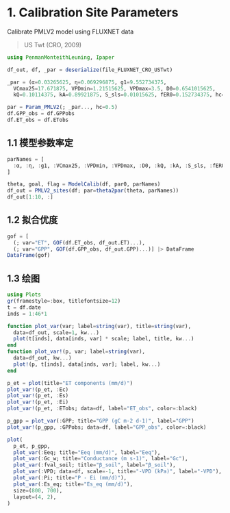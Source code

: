 # 1. Calibration Site Parameters

Calibrate PMLV2 model using FLUXNET data

> US Twt (CRO, 2009)

```julia
using PenmanMonteithLeuning, Ipaper

df_out, df, _par = deserialize(file_FLUXNET_CRO_USTwt)
```

```julia
_par = (α=0.03265625, η=0.069296875, g1=9.552734375,
  VCmax25=17.671875, VPDmin=1.21515625, VPDmax=3.5, D0=0.6541015625,
  kQ=0.10114375, kA=0.89921875, S_sls=0.01015625, fER0=0.152734375, hc=0.5)

par = Param_PMLV2(; _par..., hc=0.5)
df.GPP_obs = df.GPPobs
df.ET_obs = df.ETobs
```

## 1.1 模型参数率定
```julia
parNames = [
  :α, :η, :g1, :VCmax25, :VPDmin, :VPDmax, :D0, :kQ, :kA, :S_sls, :fER0 # :hc
]

theta, goal, flag = ModelCalib(df, par0, parNames)
df_out = PMLV2_sites(df; par=theta2par(theta, parNames))
df_out[1:10, :]
```


## 1.2 拟合优度
```julia
gof = [
  (; var="ET", GOF(df.ET_obs, df_out.ET)...),
  (; var="GPP", GOF(df.GPP_obs, df_out.GPP)...)] |> DataFrame
DataFrame(gof)
```

## 1.3 绘图

```julia
using Plots
gr(framestyle=:box, titlefontsize=12)
t = df.date
inds = 1:46*1

function plot_var(var; label=string(var), title=string(var),
  data=df_out, scale=1, kw...)
  plot(t[inds], data[inds, var] * scale; label, title, kw...)
end
function plot_var!(p, var; label=string(var),
  data=df_out, kw...)
  plot!(p, t[inds], data[inds, var]; label, kw...)
end

p_et = plot(title="ET components (mm/d)")
plot_var!(p_et, :Ec)
plot_var!(p_et, :Es)
plot_var!(p_et, :Ei)
plot_var!(p_et, :ETobs; data=df, label="ET_obs", color=:black)

p_gpp = plot_var(:GPP; title="GPP (gC m-2 d-1)", label="GPP")
plot_var!(p_gpp, :GPPobs; data=df, label="GPP_obs", color=:black)

plot(
  p_et, p_gpp,
  plot_var(:Eeq; title="Eeq (mm/d)", label="Eeq"),
  plot_var(:Gc_w; title="Conductance (m s-1)", label="Gc"),
  plot_var(:fval_soil; title="β_soil", label="β_soil"),
  plot_var(:VPD; data=df, scale=-1, title="-VPD (kPa)", label="-VPD"),
  plot_var(:Pi; title="P - Ei (mm/d)"),
  plot_var(:Es_eq; title="Es_eq (mm/d)"),
  size=(800, 700),
  layout=(4, 2),
)
```
